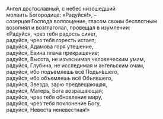 Ангел достославный, с небес низошедший  
молвить Богородице: «Радуйся!», –  
созерцая Господа воплощение, гласом своим бесплотным  
возопиял и возглаголал, провещал в изумлении:  
«Радуйся, чрез тебя радость сияет,  
радуйся, чрез тебя горесть истает;  
радуйся, Адамова горя утешение,  
радуйся, Евина плача прекращение;  
радуйся, Высота, не изъяснимая человеческим умам,  
радуйся, Глубина, не исследимая и ангельским очам,  
радуйся, ибо подъемлешь всё Подъя́вшего,  
радуйся, ибо объемлешь всё Объявшего,  
радуйся, Звезда, зарю предвещающая,  
радуйся, Матерь, Бога возращающая;  
радуйся, чрез тебя обновление миру,  
радуйся, чрез тебя поклонение Богу,  
радуйся, Невеста неневестная!»
